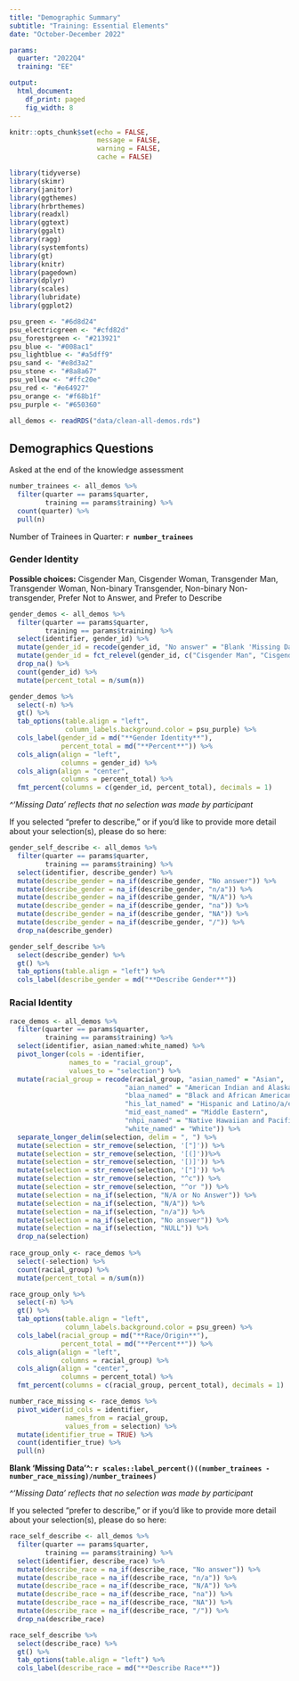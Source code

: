 ```yaml
---
title: "Demographic Summary"
subtitle: "Training: Essential Elements"
date: "October-December 2022"

params:
  quarter: "2022Q4"
  training: "EE"

output: 
  html_document:
    df_print: paged
    fig_width: 8
---
```


```r
knitr::opts_chunk$set(echo = FALSE,
                      message = FALSE,
                      warning = FALSE,
                      cache = FALSE)
```

```r
library(tidyverse)
library(skimr)
library(janitor)
library(ggthemes)
library(hrbrthemes)
library(readxl)
library(ggtext)
library(ggalt)
library(ragg)
library(systemfonts)
library(gt)
library(knitr)
library(pagedown)
library(dplyr)
library(scales)
library(lubridate)
library(ggplot2)
```

```r
psu_green <- "#6d8d24"
psu_electricgreen <- "#cfd82d"
psu_forestgreen <- "#213921"
psu_blue <- "#008ac1"
psu_lightblue <- "#a5dff9"
psu_sand <- "#e8d3a2"
psu_stone <- "#8a8a67"
psu_yellow <- "#ffc20e"
psu_red <- "#e64927"
psu_orange <- "#f68b1f"
psu_purple <- "#650360"
```

```r
all_demos <- readRDS("data/clean-all-demos.rds")
```

## Demographics Questions
Asked at the end of the knowledge assessment

```r
number_trainees <- all_demos %>% 
  filter(quarter == params$quarter,
         training == params$training) %>% 
  count(quarter) %>% 
  pull(n)
```

Number of Trainees in Quarter: **`r number_trainees`**

### Gender Identity

**Possible choices:** Cisgender Man, Cisgender Woman, Transgender Man, Transgender Woman, Non-binary Transgender, Non-binary Non-transgender, Prefer Not to Answer, and Prefer to Describe

```r
gender_demos <- all_demos %>% 
  filter(quarter == params$quarter,
         training == params$training) %>% 
  select(identifier, gender_id) %>% 
  mutate(gender_id = recode(gender_id, "No answer" = "Blank 'Missing Data'^")) %>%
  mutate(gender_id = fct_relevel(gender_id, c("Cisgender Man", "Cisgender Woman", "Transgender Man", "Transgender Woman", "Non-binary Transgender", "Non-binary Non-transgender", "Prefer Not to Answer", "Prefer to Describe", "Blank 'Missing Data'^"))) %>% 
  drop_na() %>% 
  count(gender_id) %>% 
  mutate(percent_total = n/sum(n)) 

gender_demos %>%  
  select(-n) %>% 
  gt() %>% 
  tab_options(table.align = "left",
              column_labels.background.color = psu_purple) %>% 
  cols_label(gender_id = md("**Gender Identity**"),
             percent_total = md("**Percent**")) %>% 
  cols_align(align = "left",
             columns = gender_id) %>% 
  cols_align(align = "center",
             columns = percent_total) %>% 
  fmt_percent(columns = c(gender_id, percent_total), decimals = 1)
```
*^'Missing Data' reflects that no selection was made by participant*


If you selected "prefer to describe," or if you'd like to provide more detail about your selection(s), please do so here:
```r
gender_self_describe <- all_demos %>% 
  filter(quarter == params$quarter,
         training == params$training) %>% 
  select(identifier, describe_gender) %>% 
  mutate(describe_gender = na_if(describe_gender, "No answer")) %>% 
  mutate(describe_gender = na_if(describe_gender, "n/a")) %>% 
  mutate(describe_gender = na_if(describe_gender, "N/A")) %>% 
  mutate(describe_gender = na_if(describe_gender, "na")) %>% 
  mutate(describe_gender = na_if(describe_gender, "NA")) %>% 
  mutate(describe_gender = na_if(describe_gender, "/")) %>% 
  drop_na(describe_gender)

gender_self_describe %>% 
  select(describe_gender) %>% 
  gt() %>% 
  tab_options(table.align = "left") %>% 
  cols_label(describe_gender = md("**Describe Gender**"))
```

### Racial Identity

```r
race_demos <- all_demos %>% 
  filter(quarter == params$quarter,
         training == params$training) %>% 
  select(identifier, asian_named:white_named) %>%
  pivot_longer(cols = -identifier,
               names_to = "racial_group",
               values_to = "selection") %>% 
  mutate(racial_group = recode(racial_group, "asian_named" = "Asian",
                             "aian_named" = "American Indian and Alaska Native",
                             "blaa_named" = "Black and African American",
                             "his_lat_named" = "Hispanic and Latino/a/e",
                             "mid_east_named" = "Middle Eastern",
                             "nhpi_named" = "Native Hawaiian and Pacific Islander",
                             "white_named" = "White")) %>% 
  separate_longer_delim(selection, delim = ", ") %>%  
  mutate(selection = str_remove(selection, '["]')) %>% 
  mutate(selection = str_remove(selection, '[(]'))%>% 
  mutate(selection = str_remove(selection, '[)]')) %>% 
  mutate(selection = str_remove(selection, '["]')) %>% 
  mutate(selection = str_remove(selection, "^c")) %>% 
  mutate(selection = str_remove(selection, "^or ")) %>% 
  mutate(selection = na_if(selection, "N/A or No Answer")) %>% 
  mutate(selection = na_if(selection, "N/A")) %>% 
  mutate(selection = na_if(selection, "n/a")) %>% 
  mutate(selection = na_if(selection, "No answer")) %>%
  mutate(selection = na_if(selection, "NULL")) %>% 
  drop_na(selection)
  
race_group_only <- race_demos %>% 
  select(-selection) %>% 
  count(racial_group) %>% 
  mutate(percent_total = n/sum(n)) 

race_group_only %>%  
  select(-n) %>% 
  gt() %>% 
  tab_options(table.align = "left",
              column_labels.background.color = psu_green) %>% 
  cols_label(racial_group = md("**Race/Origin**"),
             percent_total = md("**Percent**")) %>% 
  cols_align(align = "left",
             columns = racial_group) %>% 
  cols_align(align = "center",
             columns = percent_total) %>% 
  fmt_percent(columns = c(racial_group, percent_total), decimals = 1)
```

```r
number_race_missing <- race_demos %>% 
  pivot_wider(id_cols = identifier,
              names_from = racial_group,
              values_from = selection) %>% 
  mutate(identifier_true = TRUE) %>% 
  count(identifier_true) %>% 
  pull(n)
```
**Blank 'Missing Data'^: `r scales::label_percent()((number_trainees - number_race_missing)/number_trainees)`**

*^'Missing Data' reflects that no selection was made by participant*


If you selected "prefer to describe," or if you'd like to provide more detail about your selection(s), please do so here:

```r
race_self_describe <- all_demos %>% 
  filter(quarter == params$quarter,
         training == params$training) %>% 
  select(identifier, describe_race) %>% 
  mutate(describe_race = na_if(describe_race, "No answer")) %>% 
  mutate(describe_race = na_if(describe_race, "n/a")) %>% 
  mutate(describe_race = na_if(describe_race, "N/A")) %>% 
  mutate(describe_race = na_if(describe_race, "na")) %>% 
  mutate(describe_race = na_if(describe_race, "NA")) %>% 
  mutate(describe_race = na_if(describe_race, "/")) %>% 
  drop_na(describe_race)

race_self_describe %>% 
  select(describe_race) %>% 
  gt() %>% 
  tab_options(table.align = "left") %>% 
  cols_label(describe_race = md("**Describe Race**"))
```
